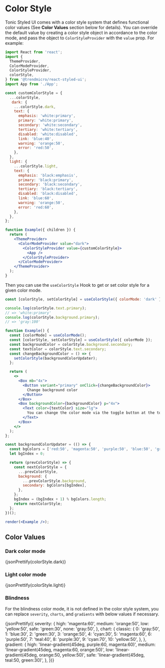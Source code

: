 
# Color Style

Tonic Styled UI comes with a color style system that defines functional color values (See **Color Values** section below for details). You can override the default value by creating a color style object in accordance to the color mode, and pass the object to `ColorStyleProvider` with the `value` prop. For example:

```jsx disabled
import React from 'react';
import {
  ThemeProvider,
  ColorModeProvider,
  ColorStyleProvider,
  colorStyle,
} from '@trendmicro/react-styled-ui';
import App from './App';

const customColorStyle = {
  ...colorStyle,
   dark: {
    ...colorStyle.dark,
    text: {
      emphasis: 'white:primary',
      primary: 'white:primary',
      secondary: 'white:secondary',
      tertiary: 'white:tertiary',
      disabled: 'white:disabled',
      link: 'blue:40',
      warning: 'orange:50',
      error: 'red:50',
    },
  },
  light: {
    ...colorStyle.light,
    text: {
      emphasis: 'black:emphasis',
      primary: 'black:primary',
      secondary: 'black:secondary',
      tertiary: 'black:tertiary',
      disabled: 'black:disabled',
      link: 'blue:60',
      warning: 'orange:50',
      error: 'red:60',
    },
  },
};

function Example({ children }) {
  return (
    <ThemeProvider>
      <ColorModeProvider value="dark">
        <ColorStyleProvider value={customColorStyle}>
          <App />
        </ColorStyleProvider>
      </ColorModeProvider>
    </ThemeProvider>
  );
}
```

Then you can use the `useColorStyle` Hook to get or set color style for a given color mode.

```js
const [colorStyle, setColorStyle] = useColorStyle({ colorMode: 'dark' });

console.log(colorStyle.text.primary);
// => 'white:primary'
console.log(colorStyle.background.primary);
// => 'gray:100'
```

```jsx noInline
function Example() {
  const [colorMode] = useColorMode();
  const [colorStyle, setColorStyle] = useColorStyle({ colorMode });
  const backgroundColor = colorStyle.background.secondary;
  const textColor = colorStyle.text.secondary;
  const changeBackgroundColor = () => {
    setColorStyle(backgroundColorUpdater);
  };

  return (
    <>
      <Box mb="4x">
        <Button variant="primary" onClick={changeBackgroundColor}>
          Change background color
        </Button>
      </Box>
      <Box backgroundColor={backgroundColor} p="4x">
        <Text color={textColor} size="lg">
          You can change the color mode via the toggle button at the top right.
        </Text>
      </Box>
    </>
  );
};

const backgroundColorUpdater = (() => {
  const bgColors = ['red:50', 'magenta:50', 'purple:50', 'blue:50', 'green:50', 'teal:50', 'cyan:50', 'gray:50'];
  let bgIndex = 0;

  return (prevColorStyle) => {
    const nextColorStyle = {
      ...prevColorStyle,
      background: {
        ...prevColorStyle.background,
        secondary: bgColors[bgIndex],
      },
    };
    bgIndex = (bgIndex + 1) % bgColors.length;
    return nextColorStyle;
  };
})();

render(<Example />);
```

## Color Values

### Dark color mode

<CodeBlock>
  {jsonPrettify(colorStyle.dark)}
</CodeBlock>

### Light color mode

<CodeBlock>
  {jsonPrettify(colorStyle.light)}
</CodeBlock>

### Blindness

For the blindness color mode, it is not defined in the color style system, you can replace `severity`, `charts`, and `gradients` with below values if necessary.

<CodeBlock>
  {jsonPrettify({
    severity: {
      high: 'magenta:60',
      medium: 'orange:50',
      low: 'yellow:50',
      safe: 'green:30',
      none: 'gray:50',
    },
    chart: {
      classic: {
        0: 'gray:50',
        1: 'blue:30',
        2: 'green:30',
        3: 'orange:50',
        4: 'cyan:30',
        5: 'magenta:60',
        6: 'purple:50',
        7: 'teal:40',
        8: 'purple:30',
        9: 'cyan:70',
        10: 'yellow:50',
      },
    },
    gradient: {
      high: 'linear-gradient(45deg, purple:60, magenta:60)',
      medium: 'linear-gradient(45deg, magenta:60, orange:50)',
      low: 'linear-gradient(45deg, orange:50, yellow:50)',
      safe: 'linear-gradient(45deg, teal:50, green:30)',
    },
  })}
</CodeBlock>
